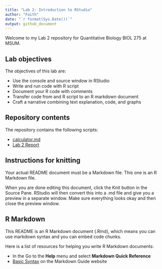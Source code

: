 ```yaml
---
title: "Lab 2: Introduction to RStudio"
author: "Faith"
date: "`r format(Sys.Date())`"
output: github_document
---
```


Welcome to my Lab 2 repository for Quantitative Biology BIOL 275 at MSUM.

## Lab objectives

The objectives of this lab are:

- Use the console and source window in RStudio
- Write and run code with R script
- Document your R code with comments
- Transfer code from and R script to an R markdown document
- Craft a narrative combining text explanation, code, and graphs

## Repository contents

The repository contains the following scripts:

- [calculator.md](calculator.md)
- [Lab 2 Report](assignment.md)
 

## Instructions for knitting

Your actual README document must be a Markdown file. This one is an R Markdown file.

When you are done editing this document, click the Knit button in the Source Pane. RStudio will then convert this into a .md file and give you a preview in a separate window. Make sure everything looks okay and then close the preview window.

## R Markdown

This README is an R Markdown document (.Rmd), which means you can use markdown syntax and you can embed code chunks.

Here is a list of resources for helping you write R Markdown documents:

- In the Go to the **Help** menu and select **Markdown Quick Reference**
- [Basic Syntax](https://www.markdownguide.org/basic-syntax/) on the Markdown Guide website
